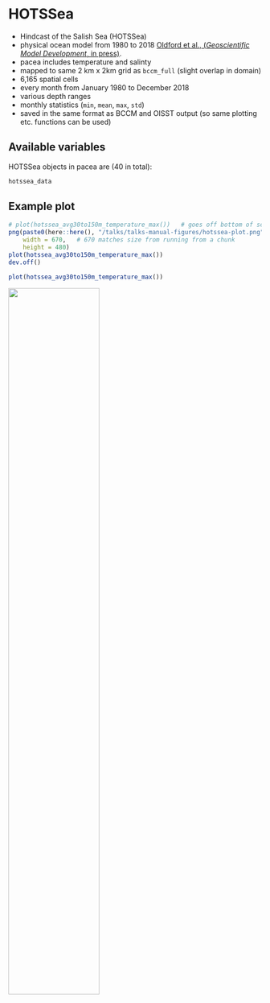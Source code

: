 # HOTSSea

- Hindcast of the Salish Sea (HOTSSea)
- physical ocean model from 1980 to 2018 [Oldford et al., (*Geoscientific Model
Development*, in press)](https://doi.org/10.5194/gmd-2024-58).
- pacea includes temperature and salinty
- mapped to same 2 km x 2km grid as `bccm_full` (slight overlap in domain)
- 6,165 spatial cells
- every month from January 1980 to December 2018
- various depth ranges
- monthly statistics (`min`, `mean`, `max`, `std`)
- saved in the same format as BCCM and OISST output (so same plotting
  etc. functions can be used)

## Available variables
HOTSSea objects in pacea are (40 in total):
```r
hotssea_data
```

## Example plot

```r
# plot(hotssea_avg30to150m_temperature_max())   # goes off bottom of screen
png(paste0(here::here(), "/talks/talks-manual-figures/hotssea-plot.png"),
    width = 670,   # 670 matches size from running from a chunk
    height = 480)
plot(hotssea_avg30to150m_temperature_max())
dev.off()
```
```r
plot(hotssea_avg30to150m_temperature_max())
```

![](talks-manual-figures/hotssea-plot.png){width=60%}

<!--
## File storage solutions

- original BCCM results saved in separate GitHub repo: `pacea-data`
- full BCCM and HOTSSea results are much larger, so saved on Zenodo
- get automatically downloaded and locally cached when users first need them

\
\footnotesize
Oldford, G.L., Jarníková, T., Christensen, V., and Dunphy, M. (in press).
HOTSSea v1: a NEMO-based physical Hindcast of the Salish Sea (1980–2018)
supporting ecosystem model
development. *Geoscientific Model
Development*. https://doi.org/10.5194/gmd-2024-58 .
\normalsize
-->
